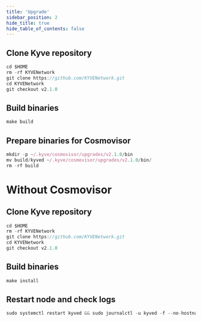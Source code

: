 ```yaml
---
title: 'Upgrade'
sidebar_position: 2
hide_title: true
hide_table_of_contents: false
---
```



<PageTitle
  iconUrl="img/kyve-icon.svg"
  title="Upgrade"
  chainId="kyve-1"
  version="v2.1.0"
/>

## Clone Kyve repository

```js
cd $HOME
rm -rf KYVENetwork
git clone https://github.com/KYVENetwork.git
cd KYVENetwork
git checkout v2.1.0
```

## Build binaries

```js
make build
```

## Prepare binaries for Cosmovisor

```js
mkdir -p ~/.kyve/cosmovisor/upgrades/v2.1.0/bin
mv build/kyved ~/.kyve/cosmovisor/upgrades/v2.1.0/bin/
rm -rf build
```

# Without Cosmovisor

## Clone Kyve repository

```js
cd $HOME
rm -rf KYVENetwork
git clone https://github.com/KYVENetwork.git
cd KYVENetwork
git checkout v2.1.0
```

## Build binaries

```js
make install
```

## Restart node and check logs

```js
sudo systemctl restart kyved && sudo journalctl -u kyved -f --no-hostname -o cat
```
